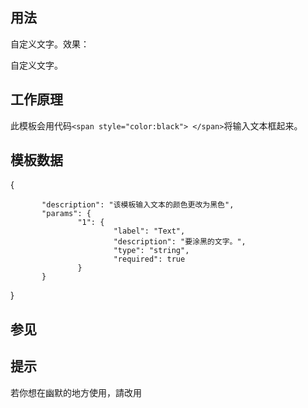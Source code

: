 {{Documentation subpage}}
<!-- PLEASE ADD CATEGORIES AND INTERWIKIS AT THE BOTTOM OF THIS PAGE -->
{{For|表格单元格模板|Template:BLACK}}
== 用法 ==
自定义{{tlc|black|颜色}}文字。效果：

自定义{{black|颜色}}文字。

== 工作原理 ==
此模板会用代码<code><nowiki><span style="color:black"> </span></nowiki></code>将输入文本框起来。

== 模板数据 ==
{{TemplateDataHeader}}
<TemplateData>
{
        "description": "该模板输入文本的颜色更改为黑色",
        "params": {
                "1": {
                        "label": "Text",
                        "description": "要涂黑的文字。",
                        "type": "string",
                        "required": true
                }
        }
}
</TemplateData>

== 参见 ==
{{文字颜色模板参见}}

== 提示 ==
若你想在幽默的地方使用，請改用{{tl|Block}}
<includeonly><!--
++++ PLEASE ADD CATEGORIES AND INTERWIKIS BELOW THIS LINE, INSIDE INCLUDEONLY TAGS, THANK YOU. -->

<!-- categories -->
[[Category:文字颜色模板|{{PAGENAME}}]]

<!-- interwiki -->
</includeonly>